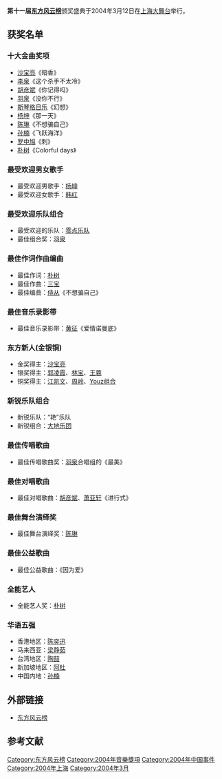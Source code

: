 {{unreferenced|time=2010-07-07T00:25:29+00:00}}
'''第十一届[[东方风云榜|东方风云榜]]'''颁奖盛典于2004年3月12日在[[上海大舞台|上海大舞台]]举行。

==获奖名单==
===十大金曲奖项===
*[[沙宝亮|沙宝亮]]《暗香》
*[[李泉|李泉]]《这个杀手不太冷》
*[[胡彦斌|胡彦斌]]《你记得吗》
*[[羽泉|羽泉]]《没你不行》
*[[斯琴格日乐|斯琴格日乐]]《幻想》
*[[杨坤|杨坤]]《那一天》
*[[陳琳_(歌手)|陈琳]]《不想骗自己》
*[[孙楠|孙楠]]《飞跃海洋》
*[[罗中旭|罗中旭]]《刺》
*[[朴树|朴树]]《Colorful days》

===最受欢迎男女歌手===
*最受欢迎男歌手：[[杨坤|杨坤]]
*最受欢迎女歌手：[[韩红|韩红]]

===最受欢迎乐队组合===

*最受欢迎的乐队：[[零点乐队|零点乐队]]
*最佳组合奖：[[羽泉|羽泉]]

===最佳作词作曲编曲===

*最佳作词：[[朴树|朴树]]
*最佳作曲：[[三宝|三宝]]
*最佳编曲：[[侍从|侍从]]《不想骗自己》

===最佳音乐录影带===

*最佳音乐录影带：[[黄征|黄征]]《爱情诺曼底》

=== 东方新人(金银铜) ===
*金奖得主：[[沙宝亮|沙宝亮]]
*银奖得主：[[郭凌霞|郭凌霞]]、[[林寶_(歌手)|林宝]]、[[王蓉|王蓉]]
*铜奖得主：[[江凯文|江凯文]]、[[周岭|周岭]]、[[Youz组合|Youz组合]]

===新锐乐队组合===

*新锐乐队：“艳”乐队
*新锐组合：[[大地乐团|大地乐团]]

===最佳传唱歌曲===

*最佳传唱歌曲奖：[[羽泉|羽泉]]合唱组的《最美》

===最佳对唱歌曲===

*最佳对唱歌曲：[[胡彦斌|胡彦斌]]、[[萧亚轩|萧亚轩]]《进行式》

===最佳舞台演绎奖===

*最佳舞台演绎奖：[[陈琳|陈琳]]

===最佳公益歌曲===

*最佳公益歌曲：《因为爱》

===全能艺人===

*全能艺人奖：[[朴树|朴树]]

===华语五强===

*香港地区：[[陈奕迅|陈奕迅]]
*马来西亚：[[梁静茹|梁静茹]]
*台湾地区：[[陶喆|陶喆]]
*新加坡地区：[[阿杜|阿杜]]
*中国内地：[[孙楠|孙楠]]
==外部链接==
* [http://ent.sina.com.cn/f/dffyb/index.shtml 东方风云榜]

==参考文献==
<div class="references-small">
<references />
</div>
{{东方风云榜}}

[[Category:东方风云榜|Category:东方风云榜]]
[[Category:2004年音樂獎項|Category:2004年音樂獎項]]
[[Category:2004年中国事件|Category:2004年中国事件]]
[[Category:2004年上海|Category:2004年上海]]
[[Category:2004年3月|Category:2004年3月]]